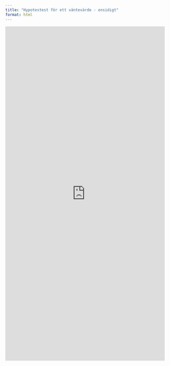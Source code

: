 ```yaml
---
title: "Hypotestest för ett väntevärde - ensidigt"
format: html
---
```


<iframe width="100%" height="1058" frameborder="0"
  src="https://observablehq.com/embed/@mattiasvillani/hypotestest--vantevarde?cells=modelltext%2Chypotestext%2Cviewof+inputs%2Ctextresults%2Cplt_pdf"></iframe>